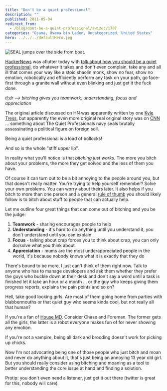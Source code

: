 ```yaml
---
title: "Don't be a quiet professional"
description: ""
published: 2011-05-04
redirect_from:
  - /blog/dont-be-a-quiet-professional/swizec/1707
categories: "Osama, Osama bin Laden, Uncategorized, United States"
hero: ../../../defaultHero.jpg
---
```


![SEAL jumps over the side from boat.](./img/SEAL-jumps-over-the-side-from-boatigjcjg.jpeg "SEAL jumps over the side from boat.")

[HackerNews](http://news.ycombinator.com/ "Hacker News") was aflutter today with [talk about how you should be a quiet professional](http://news.ycombinator.com/item?id=2512901), do whatever it takes and don't even complain, take any and all ill that comes your way like a stoic shaolin monk, show no fear, show no emotion, robotically and efficiently perform any task on your path, go face-first through a granite wall without even blinking and just get it the fuck done.

_tl;dr --> bitching gives you teamwork, understanding, focus and appreciation_

The original article discussed on HN was apparently written by one [Kyle Tress](http://www.kyletress.com/blog/view/be_a_quiet_professional), but apparently the even more original real original story was on [CNN](http://www.cnn.com/ "CNN") ... something about The Quiet Professionals navy seals brutally assassinating a political figure on foreign soil.

Being a quiet professional is a load of bollocks!

And so is the whole "stiff upper lip".

In reality what you'll notice is that _bitching just works._ The more you bitch about your problems, the more they get solved and the less of them you have.

Of course it can turn out to be a bit annoying to the people around you, but that doesn't really matter. You're trying to help yourself remember? Solve your own problems. You can worry about theirs later. It also helps if you bitch to more than one person and a general [rule of thumb](http://en.wikipedia.org/wiki/Rule_of_thumb "Rule of thumb") you should likely follow is to bitch about stuff to people that can actually help.

Let me outline four great things that can come out of bitching and you be the judge:

1.  **Teamwork** - sharing encourages people to help
2.  **Understanding** - it's hard to do anything until you understand it, you don't understand until you can explain
3.  **Focus** - talking about crap forces you to think about crap, you can only do/solve what you think about
4.  **Appreciation** - mums are the most underappreciated people in the world, it's because nobody knows what it is exactly that they do

There's bound to be more, I just can't think of them right now. Talk to anyone who has to manage developers and ask them whether they prefer the guys who buckle down at their desk and don't say a word until a task is finished let it take an hour or a month ... or the guy who keeps giving them progress reports, explains the pain points and so on?

Hell, take good looking girls. Are most of them going home from parties with blabbermouths or that quiet guy who seems kinda cool, but not really all that human?

If you're a fan of [House MD](http://www.myspace.com/everything/house "House"). Consider Chase and Foreman. The former gets all the girls, the latter is a robot everyone makes fun of for never showing any emotion.

If you're not a vampire, being all dark and brooding doesn't work for picking up chicks.

Now I'm not advocating being one of those people who just bitch and moan and never do anything about it, that's just being an annoying 13 year old girl. But you should really consider using bitching and moaning as a tool to better understanding the core issue at hand and finding a solution.

Protip: you don't even need a listener, just get it out there (twitter is great for this, nobody will care)

